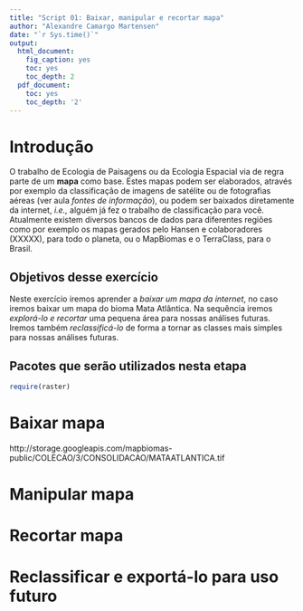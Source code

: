 ```yaml
---
title: "Script 01: Baixar, manipular e recortar mapa"
author: "Alexandre Camargo Martensen"
date: "`r Sys.time()`"
output:
  html_document:
    fig_caption: yes
    toc: yes
    toc_depth: 2
  pdf_document:
    toc: yes
    toc_depth: '2'
---
```


# Introdução

O trabalho de Ecologia de Paisagens ou da Ecologia Espacial via de regra parte de um **mapa** como base. Estes mapas podem ser elaborados, através por exemplo da classificação de imagens de satélite ou de fotografias aéreas (ver aula *fontes de informação*), ou podem ser baixados diretamente da internet, *i.e.,* alguém já fez o trabalho de classificação para você. Atualmente existem diversos bancos de dados para diferentes regiões como por exemplo os mapas gerados pelo Hansen e colaboradores (XXXXX), para todo o planeta, ou o MapBiomas e o TerraClass, para o Brasil.

## Objetivos desse exercício
Neste exercício iremos aprender a *baixar um mapa da internet*, no caso iremos baixar um mapa do bioma Mata Atlântica. Na sequência iremos *explorá-lo e recortar* uma pequena área para nossas análises futuras. Iremos também *reclassificá-lo* de forma a tornar as classes mais simples para nossas análises futuras.  

## Pacotes que serão utilizados nesta etapa
```r
require(raster)
```

# Baixar mapa

http://storage.googleapis.com/mapbiomas-public/COLECAO/3/CONSOLIDACAO/MATAATLANTICA.tif

# Manipular mapa

# Recortar mapa

# Reclassificar e exportá-lo para uso futuro

